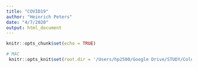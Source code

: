 ```yaml
---
title: "COVID19"
author: "Heinrich Peters"
date: "4/7/2020"
output: html_document
---
```


```r
knitr::opts_chunk$set(echo = TRUE)

# MAC
 knitr::opts_knit$set(root.dir = '/Users/hp2500/Google Drive/STUDY/Columbia/Research/Corona/Data')

```


```r

```

